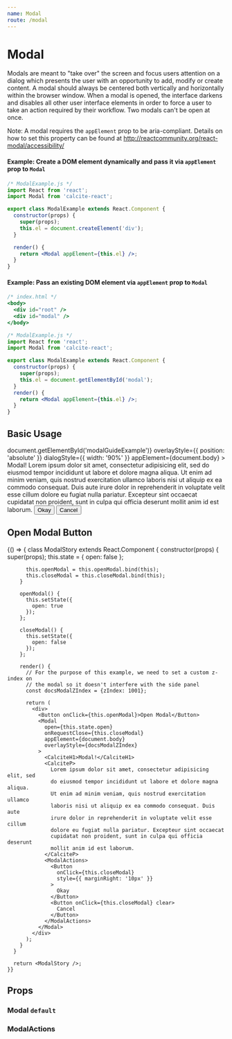 ```yaml
---
name: Modal
route: /modal
---
```





# Modal

Modals are meant to "take over" the screen and focus users attention on a dialog which presents the user with an opportunity to add, modify or create content. A modal should always be centered both vertically and horizontally within the browser window. When a modal is opened, the interface darkens and disables all other user interface elements in order to force a user to take an action required by their workflow. Two modals can't be open at once.

Note: A modal requires the `appElement` prop to be aria-compliant. Details on how to set this property can be found at http://reactcommunity.org/react-modal/accessibility/

#### Example: Create a DOM element dynamically and pass it via `appElement` prop to `Modal`
```jsx
/* ModalExample.js */
import React from 'react';
import Modal from 'calcite-react';

export class ModalExample extends React.Component {
  constructor(props) {
    super(props);
    this.el = document.createElement('div');
  }

  render() {
    return <Modal appElement={this.el} />;
  }
}
```

#### Example: Pass an existing DOM element via `appElement` prop to `Modal`
```jsx
/* index.html */
<body>
  <div id="root" />
  <div id="modal" />
</body>
```
```jsx
/* ModalExample.js */
import React from 'react';
import Modal from 'calcite-react';

export class ModalExample extends React.Component {
  constructor(props) {
    super(props);
    this.el = document.getElementById('modal');
  }
  render() {
    return <Modal appElement={this.el} />;
  }
}
```

## Basic Usage

<Playground>
  <GuideExample
    id="modalGuideExample"
    style={{ position: 'relative', height: '400px' }}
  >
    <Modal
      open={true}
      parentSelector={() => document.getElementById('modalGuideExample')}
      overlayStyle={{ position: 'absolute' }}
      dialogStyle={{ width: '90%' }}
      appElement={document.body}
    >
      <CalciteH1>Modal!</CalciteH1>
      <CalciteP>
        Lorem ipsum dolor sit amet, consectetur adipisicing elit, sed do eiusmod
        tempor incididunt ut labore et dolore magna aliqua. Ut enim ad minim
        veniam, quis nostrud exercitation ullamco laboris nisi ut aliquip ex ea
        commodo consequat. Duis aute irure dolor in reprehenderit in voluptate
        velit esse cillum dolore eu fugiat nulla pariatur. Excepteur sint
        occaecat cupidatat non proident, sunt in culpa qui officia deserunt
        mollit anim id est laborum.
      </CalciteP>
      <ModalActions>
        <Button style={{ marginRight: '10px' }}>Okay</Button>
        <Button clear>Cancel</Button>
      </ModalActions>
    </Modal>
  </GuideExample>
</Playground>

## Open Modal Button

<Playground>
  {() => {
      class ModalStory extends React.Component {
        constructor(props) {
          super(props);
          this.state = {
            open: false
          };

          this.openModal = this.openModal.bind(this);
          this.closeModal = this.closeModal.bind(this);
        }

        openModal() {
          this.setState({
            open: true
          });
        };

        closeModal() {
          this.setState({
            open: false
          });
        };

        render() {
          // For the purpose of this example, we need to set a custom z-index on
          // the modal so it doesn't interfere with the side panel
          const docsModalZIndex = {zIndex: 1001};

          return (
            <div>
              <Button onClick={this.openModal}>Open Modal</Button>
              <Modal
                open={this.state.open}
                onRequestClose={this.closeModal}
                appElement={document.body}
                overlayStyle={docsModalZIndex}
              >
                <CalciteH1>Modal!</CalciteH1>
                <CalciteP>
                  Lorem ipsum dolor sit amet, consectetur adipisicing elit, sed
                  do eiusmod tempor incididunt ut labore et dolore magna aliqua.
                  Ut enim ad minim veniam, quis nostrud exercitation ullamco
                  laboris nisi ut aliquip ex ea commodo consequat. Duis aute
                  irure dolor in reprehenderit in voluptate velit esse cillum
                  dolore eu fugiat nulla pariatur. Excepteur sint occaecat
                  cupidatat non proident, sunt in culpa qui officia deserunt
                  mollit anim id est laborum.
                </CalciteP>
                <ModalActions>
                  <Button
                    onClick={this.closeModal}
                    style={{ marginRight: '10px' }}
                  >
                    Okay
                  </Button>
                  <Button onClick={this.closeModal} clear>
                    Cancel
                  </Button>
                </ModalActions>
              </Modal>
            </div>
          );
        }
      }

      return <ModalStory />;
    }}

</Playground>

## Props

### Modal `default`

<PropsTable of={Modal} />

### ModalActions

<PropsTable of={ModalActions} />
